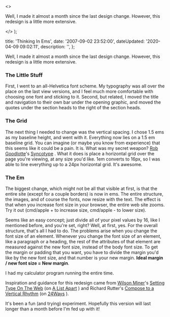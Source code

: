   <>
    <p>
      Well, I made it almost a month since the last design change. However, this
      redesign is a little more extensive.
    </p>
  </>
);


  title: 'Thinking In Ems',
  date: '2007-09-02 23:52:00',
  dateUpdated: '2020-04-09 09:02:11',
  description: '',
};

Well, I made it almost a month since the last design change. However, this redesign is a little more extensive.

### The Little Stuff

First, I went to an all-Helvetica font scheme. My typography was all over the place on the last view versions, and I feel much more comfortable with choosing one font and sticking to it. Second, but related, I moved the title and navigation to their own bar under the opening graphic, and moved the quotes under the section heads to the right of the section heads.

### The Grid

The next thing I needed to change was the vertical spacing. I chose 1.5 ems as my baseline height, and went with it. Everything now lies on a 1.5 em baseline grid. You can imagine (or maybe you know from experience) that this seems like it could be a pain. It is. What was my secret weapon? [Rob Goodlotte](http://robgoodlatte.com)'s [Syncotype](http://robgoodlatte.com/2007/07/31/syncotype-your-baselines/) . What it does is place a horizontal grid over the page you're viewing, at any size you'd like. 1em converts to 16px, so I was able to line everything up to a 24px horizontal grid. It's awesome.

### The Em

The biggest change, which might not be all that visible at first, is that the entire site (except for a couple borders) is now in ems. The entire structure, the images, and of course the fonts, now resize with the text. The effect is that when you increase font size in your browser, the entire web site zooms. Try it out (cmd/apple + to increase size, cmd/apple - to lower size).

Seems like an easy concept; just divide all of your pixel values by 16, like I mentioned before, and you're set, right? Well, at first, yes. For the overall structure, that's all I had to do. The problems arise when you change the font size of an element. Whenever you change the font size of an element, like a paragraph or a heading, the rest of the attributes of that element are measured against the new font size, instead of the body font size. To get the margin or padding that you want, you have to divide the margin you'd like by the new font size, and that number is your new margin. **Ideal margin / new font size = New margin**.

I had my calculator program running the entire time.

Inspiration and guidance for this redesign came from [Wilson Miner](http://www.wilsonminer.com/ 'Wilson Miner')'s [Setting Type On The Web](http://www.alistapart.com/articles/settingtypeontheweb 'Setting Type On The Web') (on [A List Apart](http://www.alistapart.com/ 'A List Apart') ) and Richard Rutter's [Compose to a Vertical Rhythm](http://24ways.org/2006/compose-to-a-vertical-rhythm 'Compose To A Vertical Rhythm') (on [24Ways](http://24ways.org/ '24 Ways') ).

It's been a fun (and trying) experiment. Hopefully this version will last longer than a month before I'm fed up with it!
